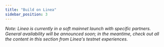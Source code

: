 ```yaml
---
title: "Build on Linea"
sidebar_position: 3
---
```


_Note: Linea is currently in a soft mainnet launch with specific partners. General availability will be announced soon; in the meantime, check out all the content in this section from Linea's testnet experiences._
